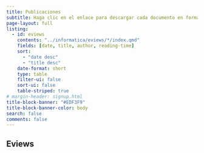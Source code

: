 ```yaml
---
title: Publicaciones
subtitle: Haga clic en el enlace para descargar cada documento en formato pdf.
page-layout: full
listing:
  - id: eviews
    contents: "../informatica/eviews/*/index.qmd"
    fields: [date, title, author, reading-time]
    sort: 
      - "date desc"
      - "title desc"
    date-format: short
    type: table
    filter-ui: false
    sort-ui: false
    table-striped: true
# margin-header: signup.html
title-block-banner: "#EDF3F9"
title-block-banner-color: body
search: false
comments: false
---
```


## Eviews

::: {#eviews}
:::

